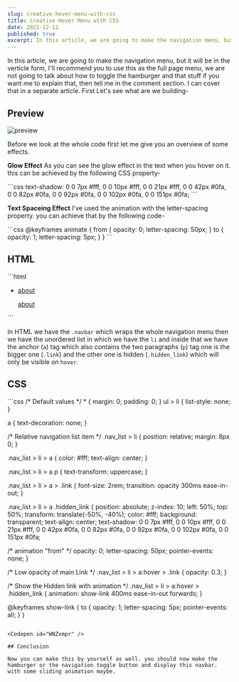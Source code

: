 ```yaml
---
slug: creative-hover-menu-with-css
title: Creative Hover Menu with CSS
date: 2021-12-11
published: true
excerpt: In this article, we are going to make the navigation menu, but it will be in the verticle form, I'll recommend you to use this as the full page menu.first-letter
---
```


In this article, we are going to make the navigation menu, but it will be in the verticle form, I'll recommend you to use this as the full page menu, we are not going to talk about how to toggle the hamburger and that stuff if you want me to explain that, then tell me in the comment section. I can cover that in a separate article. First Let's see what are we building-

## Preview

![preview](https://i.imgur.com/qeWj4ly.gif)

Before we look at the whole code first let me give you an overview of some effects.

**Glow Effect**
As you can see the glow effect in the text when you hover on it. this can be achieved by the following CSS property-

<CodeTitle lang="css" title="styles.css" />
```css
text-shadow: 0 0 7px #fff, 0 0 10px #fff, 0 0 21px #fff, 0 0 42px #0fa,
  0 0 82px #0fa, 0 0 92px #0fa, 0 0 102px #0fa, 0 0 151px #0fa;
```

**Text Spaceing Effect**
I've used the animation with the letter-spacing property. you can achieve that by the following code-

<CodeTitle lang="css" title="styles.css" />
```css
@keyframes animate {
  from {
    opacity: 0;
    letter-spacing: 50px;
  }
  to {
    opacity: 1;
    letter-spacing: 5px;
  }
}
```

## HTML

<CodeTitle lang="html" title="index.html" />
```html
<nav class="navbar">
  <ul class="nav_list">
    <!--....More Links...-->
    <li>
      <a href="">
        <p class="link">about</p>
        <p class="hidden_link">about</p>
      </a>
    </li>
    <!--....More Links...-->
  </ul>
</nav>
```

In HTML we have the `.navbar` which wraps the whole navigation menu then we have the unordered list in which we have the `li` and inside that we have the anchor (`a`) tag which also contains the two paragraphs (`p`) tag one is the bigger one (`.link`) and the other one is hidden (`.hidden_link`) which will only be visible on `hover`.

## CSS

<CodeTitle lang="css" title="styles.css" />
```css
/* Default values */
* {
  margin: 0;
  padding: 0;
}
ul > li {
  list-style: none;
}

a {
  text-decoration: none;
}

/* Relative navigation list item */
.nav_list > li {
  position: relative;
  margin: 8px 0;
}

.nav_list > li > a {
  color: #fff;
  text-align: center;
}

.nav_list > li > a p {
  text-transform: uppercase;
}

.nav_list > li > a > .link {
  font-size: 2rem;
  transition: opacity 300ms ease-in-out;
}

.nav_list > li > a .hidden_link {
  position: absolute;
  z-index: 10;
  left: 50%;
  top: 50%;
  transform: translate(-50%, -40%);
  color: #fff;
  background: transparent;
  text-align: center;
  text-shadow: 0 0 7px #fff, 0 0 10px #fff, 0 0 21px #fff, 0 0 42px #0fa,
    0 0 82px #0fa, 0 0 92px #0fa, 0 0 102px #0fa, 0 0 151px #0fa;

  /*  animation "from"  */
  opacity: 0;
  letter-spacing: 50px;
  pointer-events: none;
}

/* Low opacity of main Link */
.nav_list > li > a:hover > .link {
  opacity: 0.3;
}

/* Show the Hidden link with animation */
.nav_list > li > a:hover > .hidden_link {
  animation: show-link 400ms ease-in-out forwards;
}

@keyframes show-link {
  to {
    opacity: 1;
    letter-spacing: 5px;
    pointer-events: all;
  }
}
```

<Codepen id="WNZxmpr" />

## Conclusion

Now you can make this by yourself as well. you should now make the hamburger or the navigation toggle button and display this navbar. with some sliding animation maybe. 